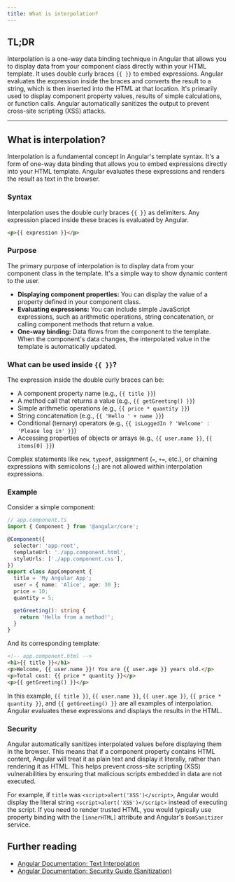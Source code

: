 ```yaml
---
title: What is interpolation?
---
```


## TL;DR

Interpolation is a one-way data binding technique in Angular that allows you to display data from your component class directly within your HTML template. It uses double curly braces `{{ }}` to embed expressions. Angular evaluates the expression inside the braces and converts the result to a string, which is then inserted into the HTML at that location. It's primarily used to display component property values, results of simple calculations, or function calls. Angular automatically sanitizes the output to prevent cross-site scripting (XSS) attacks.

---

## What is interpolation?

Interpolation is a fundamental concept in Angular's template syntax. It's a form of one-way data binding that allows you to embed expressions directly into your HTML template. Angular evaluates these expressions and renders the result as text in the browser.

### Syntax

Interpolation uses the double curly braces `{{ }}` as delimiters. Any expression placed inside these braces is evaluated by Angular.

```html
<p>{{ expression }}</p>
```

### Purpose

The primary purpose of interpolation is to display data from your component class in the template. It's a simple way to show dynamic content to the user.

- **Displaying component properties:** You can display the value of a property defined in your component class.
- **Evaluating expressions:** You can include simple JavaScript expressions, such as arithmetic operations, string concatenation, or calling component methods that return a value.
- **One-way binding:** Data flows from the component to the template. When the component's data changes, the interpolated value in the template is automatically updated.

### What can be used inside `{{ }}`?

The expression inside the double curly braces can be:

- A component property name (e.g., `{{ title }}`)
- A method call that returns a value (e.g., `{{ getGreeting() }}`)
- Simple arithmetic operations (e.g., `{{ price * quantity }}`)
- String concatenation (e.g., `{{ 'Hello ' + name }}`)
- Conditional (ternary) operators (e.g., `{{ isLoggedIn ? 'Welcome' : 'Please log in' }}`)
- Accessing properties of objects or arrays (e.g., `{{ user.name }}`, `{{ items[0] }}`)

Complex statements like `new`, `typeof`, assignment (`=`, `+=`, etc.), or chaining expressions with semicolons (`;`) are not allowed within interpolation expressions.

### Example

Consider a simple component:

```typescript
// app.component.ts
import { Component } from '@angular/core';

@Component({
  selector: 'app-root',
  templateUrl: './app.component.html',
  styleUrls: ['./app.component.css'],
})
export class AppComponent {
  title = 'My Angular App';
  user = { name: 'Alice', age: 30 };
  price = 10;
  quantity = 5;

  getGreeting(): string {
    return 'Hello from a method!';
  }
}
```

And its corresponding template:

```html
<!-- app.component.html -->
<h1>{{ title }}</h1>
<p>Welcome, {{ user.name }}! You are {{ user.age }} years old.</p>
<p>Total cost: {{ price * quantity }}</p>
<p>{{ getGreeting() }}</p>
```

In this example, `{{ title }}`, `{{ user.name }}`, `{{ user.age }}`, `{{ price * quantity }}`, and `{{ getGreeting() }}` are all examples of interpolation. Angular evaluates these expressions and displays the results in the HTML.

### Security

Angular automatically sanitizes interpolated values before displaying them in the browser. This means that if a component property contains HTML content, Angular will treat it as plain text and display it literally, rather than rendering it as HTML. This helps prevent cross-site scripting (XSS) vulnerabilities by ensuring that malicious scripts embedded in data are not executed.

For example, if `title` was `<script>alert('XSS')</script>`, Angular would display the literal string `<script>alert('XSS')</script>` instead of executing the script. If you need to render trusted HTML, you would typically use property binding with the `[innerHTML]` attribute and Angular's `DomSanitizer` service.

## Further reading

- [Angular Documentation: Text Interpolation](https://angular.dev/guide/templates/interpolation)
- [Angular Documentation: Security Guide (Sanitization)](https://angular.dev/guide/security#sanitization)
